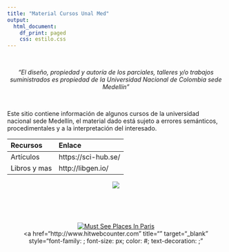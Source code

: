 ```yaml
---
title: "Material Cursos Unal Med"
output:
  html_document:
    df_print: paged
    css: estilo.css
---
```


<br>

<center>
_“El diseño, propiedad y autoría de los parciales, talleres y/o trabajos suministrados es propiedad de la Universidad Nacional de Colombia sede Medellín”_
</center>

<br>

Este sitio contiene información de algunos cursos de la universidad nacional sede Medellín, el material dado está sujeto a errores semánticos, procedimentales y a la interpretación del interesado.  

Recursos        | Enlace        |
:------------- | :------------- |
Artículos        | https://sci-hub.se/  |
Libros y mas    | http://libgen.io/ |



<center>

![](Portada.png)

</div>


<br>
<br>


<div align="right"> 
<br/>
<right> 
<!-- hitwebcounter Code START -->
<a href="http://www.hitwebcounter.com" target="_blank">
<img src="http://hitwebcounter.com/counter/counter.php?page=7106121&style=0038&nbdigits=7&type=page&initCount=0" title="Must See Places In Paris" Alt="Must See Places In Paris"   border="0" >
</a>                                        <br/>
                                        <!-- hitwebcounter.com --><a href="http://www.hitwebcounter.com" title="" 
                                        target="_blank" style="font-family: ; 
                                        font-size: px; color: #; text-decoration:  ;"
                                        </right>
                                        </a>
                                        <br/>
                                        </div> 





                            